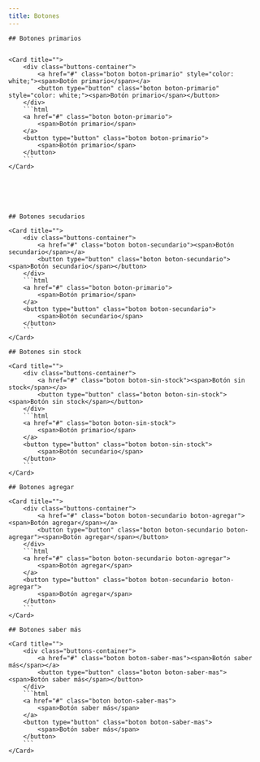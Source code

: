 ```yaml
---
title: Botones
---
```



<div class="buttons">

    ## Botones primarios


    <Card title="">
        <div class="buttons-container">
            <a href="#" class="boton boton-primario" style="color: white;"><span>Botón primario</span></a>
            <button type="button" class="boton boton-primario" style="color: white;"><span>Botón primario</span></button>
        </div>
        ```html
        <a href="#" class="boton boton-primario">
            <span>Botón primario</span>
        </a>
        <button type="button" class="boton boton-primario">
            <span>Botón primario</span>
        </button>
        ```
    </Card>






    ## Botones secudarios

    <Card title="">
        <div class="buttons-container">
            <a href="#" class="boton boton-secundario"><span>Botón secundario</span></a>
            <button type="button" class="boton boton-secundario"><span>Botón secundario</span></button>
        </div>
        ```html
        <a href="#" class="boton boton-primario">
            <span>Botón primario</span>
        </a>
        <button type="button" class="boton boton-secundario">
            <span>Botón secundario</span>
        </button>
        ```
    </Card>

    ## Botones sin stock

    <Card title="">
        <div class="buttons-container">
            <a href="#" class="boton boton-sin-stock"><span>Botón sin stock</span></a>
            <button type="button" class="boton boton-sin-stock"><span>Botón sin stock</span></button>
        </div>
        ```html
        <a href="#" class="boton boton-sin-stock">
            <span>Botón primario</span>
        </a>
        <button type="button" class="boton boton-sin-stock">
            <span>Botón secundario</span>
        </button>
        ```
    </Card>

    ## Botones agregar

    <Card title="">
        <div class="buttons-container">
            <a href="#" class="boton boton-secundario boton-agregar"><span>Botón agregar</span></a>
            <button type="button" class="boton boton-secundario boton-agregar"><span>Botón agregar</span></button>
        </div>
        ```html
        <a href="#" class="boton boton-secundario boton-agregar">
            <span>Botón agregar</span>
        </a>
        <button type="button" class="boton boton-secundario boton-agregar">
            <span>Botón agregar</span>
        </button>
        ```
    </Card>

    ## Botones saber más

    <Card title="">
        <div class="buttons-container">
            <a href="#" class="boton boton-saber-mas"><span>Botón saber más</span></a>
            <button type="button" class="boton boton-saber-mas"><span>Botón saber más</span></button>
        </div>
        ```html
        <a href="#" class="boton boton-saber-mas">
            <span>Botón saber más</span>
        </a>
        <button type="button" class="boton boton-saber-mas">
            <span>Botón saber más</span>
        </button>
        ```
    </Card>
</div>
